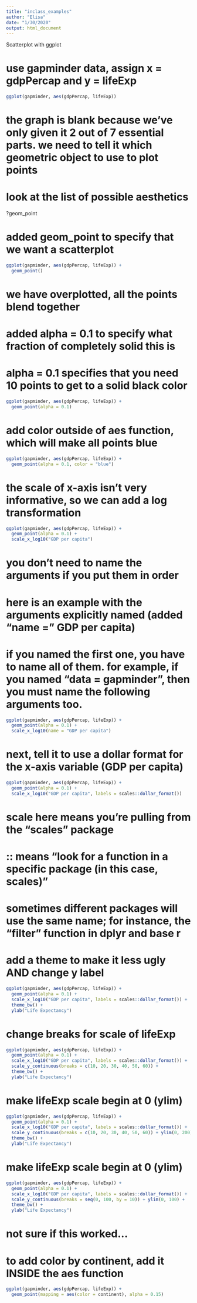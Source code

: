```yaml
---
title: "inclass_examples"
author: "Elisa"
date: "1/30/2020"
output: html_document
---
```


Scatterplot with ggplot

# use gapminder data, assign x = gdpPercap and y = lifeExp
```r
ggplot(gapminder, aes(gdpPercap, lifeExp))
```


# the graph is blank because we've only given it 2 out of 7 essential parts. we need to tell it which geometric object to use to plot points

# look at the list of possible aesthetics
?geom_point

# added geom_point to specify that we want a scatterplot
```r
ggplot(gapminder, aes(gdpPercap, lifeExp)) +
  geom_point()
```

# we have overplotted, all the points blend together

# added alpha = 0.1 to specify what fraction of completely solid this is
# alpha = 0.1 specifies that you need 10 points to get to a solid black color
```r
ggplot(gapminder, aes(gdpPercap, lifeExp)) +
  geom_point(alpha = 0.1)
```

# add color outside of aes function, which will make all points blue
```r
ggplot(gapminder, aes(gdpPercap, lifeExp)) +
  geom_point(alpha = 0.1, color = "blue")
```

# the scale of x-axis isn't very informative, so we can add a log transformation

```r
ggplot(gapminder, aes(gdpPercap, lifeExp)) +
  geom_point(alpha = 0.1) +
  scale_x_log10("GDP per capita")
```
# you don't need to name the arguments if you put them in order

# here is an example with the arguments explicitly named (added "name =" GDP per capita)
# if you named the first one, you have to name all of them. for example, if you named "data = gapminder", then you must name the following arguments too.
```r
ggplot(gapminder, aes(gdpPercap, lifeExp)) +
  geom_point(alpha = 0.1) +
  scale_x_log10(name = "GDP per capita")
```

# next, tell it to use a dollar format for the x-axis variable (GDP per capita)
```r
ggplot(gapminder, aes(gdpPercap, lifeExp)) +
  geom_point(alpha = 0.1) +
  scale_x_log10("GDP per capita", labels = scales::dollar_format())
```

# scale here means you're pulling from the "scales" package
# :: means "look for a function in a specific package (in this case, scales)"
# sometimes different packages will use the same name; for instance, the "filter" function in dplyr and base r

# add a theme to make it less ugly AND change y label
```r
ggplot(gapminder, aes(gdpPercap, lifeExp)) +
  geom_point(alpha = 0.1) +
  scale_x_log10("GDP per capita", labels = scales::dollar_format()) +
  theme_bw() +
  ylab("Life Expectancy")
```

# change breaks for scale of lifeExp
```r
ggplot(gapminder, aes(gdpPercap, lifeExp)) +
  geom_point(alpha = 0.1) +
  scale_x_log10("GDP per capita", labels = scales::dollar_format()) +
  scale_y_continuous(breaks = c(10, 20, 30, 40, 50, 60)) +
  theme_bw() +
  ylab("Life Expectancy")
```

# make lifeExp scale begin at 0 (ylim)
```r
ggplot(gapminder, aes(gdpPercap, lifeExp)) +
  geom_point(alpha = 0.1) +
  scale_x_log10("GDP per capita", labels = scales::dollar_format()) +
  scale_y_continuous(breaks = c(10, 20, 30, 40, 50, 60)) + ylim(0, 200) +
  theme_bw() +
  ylab("Life Expectancy")
```

# make lifeExp scale begin at 0 (ylim)
```r
ggplot(gapminder, aes(gdpPercap, lifeExp)) +
  geom_point(alpha = 0.1) +
  scale_x_log10("GDP per capita", labels = scales::dollar_format()) +
  scale_y_continuous(breaks = seq(0, 100, by = 10)) + ylim(0, 100) +
  theme_bw() +
  ylab("Life Expectancy")
```

# not sure if this worked...




# to add color by continent, add it INSIDE the aes function
```r
ggplot(gapminder, aes(gdpPercap, lifeExp)) +
  geom_point(mapping = aes(color = continent), alpha = 0.15)
```





